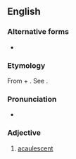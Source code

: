 ==English==

===Alternative forms===
* {{l|en|acaulose}}

===Etymology===
From {{m|en|a-||not}} + {{der|en|la|caulis||stalk}}. See {{m|en|cole}}.

===Pronunciation===
* {{IPA|en|/eɪˈkɔːləs/}}

===Adjective===
{{en-adj|-}}

# {{lb|en|botany}} [[acaulescent]]
